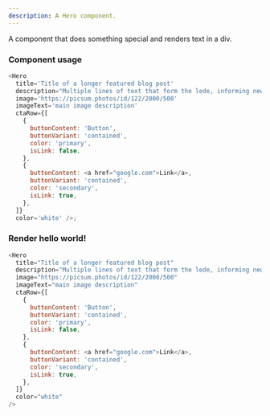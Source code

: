 ```yaml
---
description: A Hero component.
---
```



A component that does something special and renders text in a div.

### Component usage

```js
<Hero
  title='Title of a longer featured blog post'
  description="Multiple lines of text that form the lede, informing new readers quickly and efficiently about what's most interesting in this post's contents.",
  image='https://picsum.photos/id/122/2000/500'
  imageText='main image description'
  ctaRow={[
    {
      buttonContent: 'Button',
      buttonVariant: 'contained',
      color: 'primary',
      isLink: false,
    },
    {
      buttonContent: <a href="google.com">Link</a>,
      buttonVariant: 'contained',
      color: 'secondary',
      isLink: true,
    },
  ]}
  color='white' />;
```

### Render hello world!

```js live
<Hero
  title="Title of a longer featured blog post"
  description="Multiple lines of text that form the lede, informing new readers quickly and efficiently about what's most interesting in this post's contents."
  image="https://picsum.photos/id/122/2000/500"
  imageText="main image description"
  ctaRow={[
    {
      buttonContent: 'Button',
      buttonVariant: 'contained',
      color: 'primary',
      isLink: false,
    },
    {
      buttonContent: <a href="google.com">Link</a>,
      buttonVariant: 'contained',
      color: 'secondary',
      isLink: true,
    },
  ]}
  color="white"
/>
```
